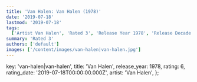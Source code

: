 ```yaml
---
title: 'Van Halen: Van Halen (1978)'
date: '2019-07-18'
lastmod: '2019-07-18'
tags:
  ['Artist Van Halen', 'Rated 3', 'Release Year 1978', 'Release Decade 1970']
summary: 'Rated 3'
authors: ['default']
images: ['/content/images/van-halen|van-halen.jpg']
---
```


  key: 'van-halen|van-halen',
  title: 'Van Halen',
  release_year: 1978,
  rating: 6,
  rating_date: '2019-07-18T00:00:00.000Z',
  artist: 'Van Halen',
};

<MusicRating data={data} />

